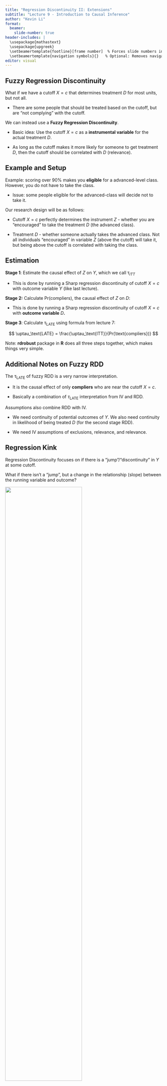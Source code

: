 ```yaml
---
title: "Regression Discontinuity II: Extensions"
subtitle: "Lecture 9 - Introduction to Causal Inference"
author: "Kevin Li"
format:
  beamer:
    slide-number: true
header-includes: |
  \usepackage{mathastext}
  \usepackage{upgreek}
  \setbeamertemplate{footline}[frame number]  % Forces slide numbers in footline
  \setbeamertemplate{navigation symbols}{}   % Optional: Removes navigation symbols
editor: visual
---
```


## Fuzzy Regression Discontinuity

What if we have a cutoff $X=c$ that determines treatment $D$ for most units, but not all.

-   There are some people that should be treated based on the cutoff, but are "not complying" with the cutoff.

We can instead use a **Fuzzy Regression Discontinuity**.

-   Basic idea: Use the cutoff $X=c$ as a **instrumental variable** for the actual treatment $D$.

-   As long as the cutoff makes it more likely for someone to get treatment $D$, then the cutoff should be correlated with $D$ (relevance).

## Example and Setup

Example: scoring over 90% makes you **eligible** for a advanced-level class. However, you do not have to take the class.

-   Issue: some people eligible for the advanced-class will decide not to take it.

Our research design will be as follows:

-   Cutoff $X=c$ perfectly determines the instrument $Z$ - whether you are "encouraged" to take the treatment $D$ (the advanced class).

-   Treatment $D$ - whether someone actually takes the advanced class. Not all individuals "encouraged" in variable $Z$ (above the cutoff) will take it, but being above the cutoff is correlated with taking the class.

## Estimation

**Stage 1**: Estimate the causal effect of $Z$ on $Y$, which we call $\uptau_{ITT}$

-   This is done by running a Sharp regression discontinuity of cutoff $X=c$ with outcome variable $Y$ (like last lecture).

**Stage 2:** Calculate Pr(compliers), the causal effect of $Z$ on $D$:

-   This is done by running a Sharp regression discontinuity of cutoff $X=c$ with **outcome variable** $D$**.**

**Stage 3**: Calculate $\uptau_\text{LATE}$ using formula from lecture 7:

$$
\uptau_\text{LATE} = \frac{\uptau_\text{ITT}}{Pr(\text{compliers})}
$$

Note: **rdrobust** package in **R** does all three steps together, which makes things very simple.

## Additional Notes on Fuzzy RDD

The $\uptau_\text{LATE}$ of fuzzy RDD is a very narrow interpretation.

-   It is the causal effect of only **compliers** who are near the cutoff $X=c$.

-   Basically a combination of $\tau_\text{LATE}$ interpretation from IV and RDD.

Assumptions also combine RDD with IV.

-   We need continuity of potential outcomes of $Y$. We also need continuity in likelihood of being treated $D$ (for the second stage RDD).

-   We need IV assumptions of exclusions, relevance, and relevance.

## Regression Kink

Regression Discontinuity focuses on if there is a "jump"/"discontinuity" in $Y$ at some cutoff.

What if there isn't a "jump", but a change in the relationship (slope) between the running variable and outcome?

![](images/clipboard-1232748473.png){fig-align="center" width="70%"}

## Regression Kink Setup

Our setup for regression kink is very similar to standard RDD:

-   We have a treatment $D$ and a outcome $Y$.

-   Treatment $D$ is assigned based on some **running** variable $X$. Some cutoff $X=c$ determines if a unit is treated or not treated.

**Difference**: Instead of looking for a jump in $Y$, we will look for a slope shift in the relationship between $X$ and $Y$.

Thus, our goal is not to find the LATE, but instead, to find the **local average response**.

-   Local average response is how much the relationship between $X$ and $Y$ changes at the cutoff $X=c$.

## Derivatives and Discontinuity

Our goal in regression kink is to find a change in the slope. Let us first define the relationship between $Y$ and $X$ as a function:

$$
f(X) = Y
$$

-   We will not specify any function form for now - this is just for illustration purposes.

What is the slope between $X$ and $Y$? Well, it is the first derivative of the function $f(X) = Y$.

This implies that our goal in regression kink is to **find a discontinuity in the first derivative** $f'(X)$ at the cutoff point $X=c$.

## Assumption: Continuity of Derivative

In regression discontinuity, one of the assumptions was that if there was no treatment at $X=c$, then there would be no "jump"/discontinuity in $Y$ (so $Y_i(0)$ is continuous).

Our goal in regression kink is to find a discontinuity in the first derivative $f'(X)$ at the cutoff point $X=c$.

-   Thus, our identification assumption in regression kink is that if there was no treatment, $f'(X)$ is continuous at the cutoff.

-   Or in terms of potential outcomes, if $f(X) = Y_i(0)$, then $f'(X)$ must be continuous at the cutoff $c=0$.

If this is not true (i.e. there is a "jump"/"discontinuity" in the slope/derivative at $X=c$ even without treatment), then we do not know if the "jump"/"discontinuity" we observe is a result of the treatment $D$.

## Estimation

Estimation is done in a similar way as sharp regression discontinuity:

-   Fit a best-fit line on both sides of the cutoff.

-   Then, find the derivative of the best-fit line.

-   Finally, check for any discontinuity in the derivatives.

The recommended procedure is to use the local linear regression method, just like in regression discontinuity.

-   The **rdrobust** package allows for a simple option to turn a regression discontinuity into a regression kink.

We can also estimate this with a parametric model (linear, quadratic), but again, this is not recommended unless your sample size is very small.